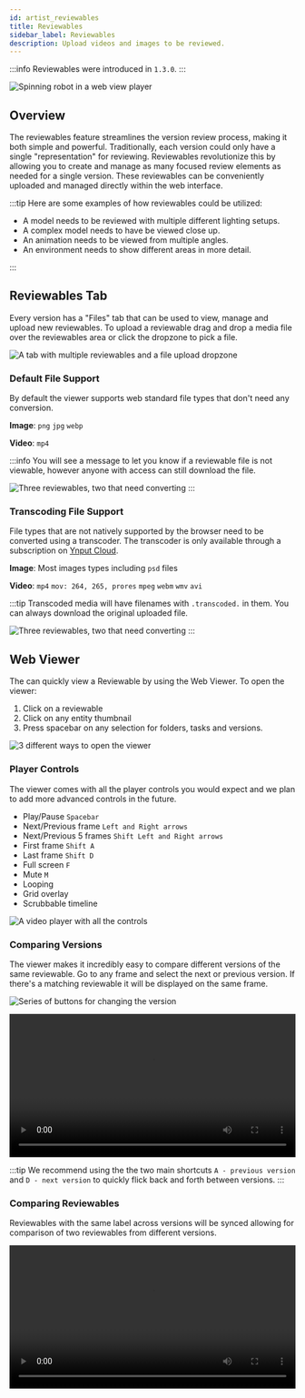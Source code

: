 ```yaml
---
id: artist_reviewables
title: Reviewables
sidebar_label: Reviewables
description: Upload videos and images to be reviewed.
---
```


:::info
Reviewables were introduced in `1.3.0`.
:::

![Spinning robot in a web view player](./assets/review/reviewables_viewer_robot.png)

## Overview

The reviewables feature streamlines the version review process, making it both simple and powerful. Traditionally, each version could only have a single "representation" for reviewing. Reviewables revolutionize this by allowing you to create and manage as many focused review elements as needed for a single version. These reviewables can be conveniently uploaded and managed directly within the web interface.

:::tip
Here are some examples of how reviewables could be utilized:

-   A model needs to be reviewed with multiple different lighting setups.
-   A complex model needs to have be viewed close up.
-   An animation needs to be viewed from multiple angles.
-   An environment needs to show different areas in more detail.

:::

## Reviewables Tab

Every version has a "Files" tab that can be used to view, manage and upload new reviewables. To upload a reviewable drag and drop a media file over the reviewables area or click the dropzone to pick a file.

![A tab with multiple reviewables and a file upload dropzone](./assets/review/reviewables_tab_highlighted.png)

### Default File Support

By default the viewer supports web standard file types that don't need any conversion.

**Image**: `png` `jpg` `webp`

**Video**: `mp4`

:::info
You will see a message to let you know if a reviewable file is not viewable, however anyone with access can still download the file.

![Three reviewables, two that need converting](./assets/review/reviewables_conversion_required.png)
:::

### Transcoding File Support

File types that are not natively supported by the browser need to be converted using a transcoder. The transcoder is only available through a subscription on [Ynput Cloud](https://ynput.cloud/subscribe/ayon).

**Image**: Most images types including `psd` files

**Video**: `mp4` `mov: 264, 265, prores` `mpeg` `webm` `wmv` `avi`

:::tip
Transcoded media will have filenames with `.transcoded.` in them. You can always download the original uploaded file.

![Three reviewables, two that need converting](./assets/review/reviewables_transcoded.png)
:::

## Web Viewer

The can quickly view a Reviewable by using the Web Viewer. To open the viewer:

1. Click on a reviewable
2. Click on any entity thumbnail
3. Press spacebar on any selection for folders, tasks and versions.

![3 different ways to open the viewer](./assets/review/reviewables_open.png)

### Player Controls

The viewer comes with all the player controls you would expect and we plan to add more advanced controls in the future.

-   Play/Pause `Spacebar`
-   Next/Previous frame `Left and Right arrows`
-   Next/Previous 5 frames `Shift Left and Right arrows`
-   First frame `Shift A`
-   Last frame `Shift D`
-   Full screen `F`
-   Mute `M`
-   Looping
-   Grid overlay
-   Scrubbable timeline

![A video player with all the controls](./assets/review/reviewables_viewer_robot.png)

### Comparing Versions

The viewer makes it incredibly easy to compare different versions of the same reviewable. Go to any frame and select the next or previous version. If there's a matching reviewable it will be displayed on the same frame.

![Series of buttons for changing the version](./assets/review/reviewables_version_selector.png)


<video controls width="100%">
    <source src={versionsSwitching} />
</video>

:::tip
We recommend using the the two main shortcuts `A - previous version` and `D - next version` to quickly flick back and forth between versions.
:::

### Comparing Reviewables

Reviewables with the same label across versions will be synced allowing for comparison of two reviewables from different versions.


<video controls width="100%">
    <source src={reviewablesSwitching} />
</video>
